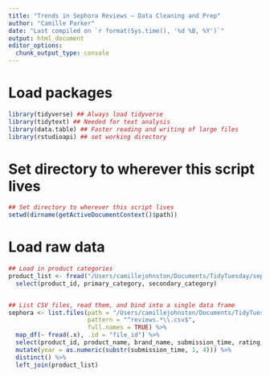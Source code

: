 ```yaml
---
title: "Trends in Sephora Reviews — Data Cleaning and Prep"
author: "Camille Parker"
date: "Last compiled on `r format(Sys.time(), '%d %B, %Y')`"
output: html_document
editor_options: 
  chunk_output_type: console
---
```



# Load packages

```r
library(tidyverse) ## Always load tidyverse
library(tidytext) ## Needed for text analysis
library(data.table) ## Faster reading and writing of large files 
library(rstudioapi) ## set working directory
```



# Set directory to wherever this script lives

```r
## Set directory to wherever this script lives
setwd(dirname(getActiveDocumentContext()$path))
```


# Load raw data

```r

## Load in product categories 
product_list <- fread("/Users/camillejohnston/Documents/TidyTuesday/sephora_101423/raw_data/product_info.csv") %>% 
  select(product_id, primary_category, secondary_category)


## List CSV files, read them, and bind into a single data frame
sephora <- list.files(path = "/Users/camillejohnston/Documents/TidyTuesday/sephora_101423/raw_data/", 
                      pattern = "^reviews.*\\.csv$", 
                      full.names = TRUE) %>%
  map_df(~ fread(.x), .id = "file_id") %>% 
  select(product_id, product_name, brand_name, submission_time, rating, is_recommended, review_title, review_text) %>% 
  mutate(year = as.numeric(substr(submission_time, 1, 4))) %>%
  distinct() %>% 
  left_join(product_list)

```


